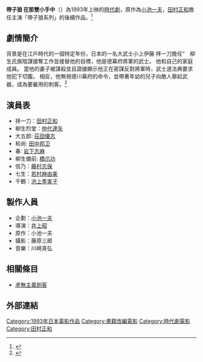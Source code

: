 {{Infobox Film
| name               = 帶子狼 在那雙小手中
| original_name      = 子連れ狼　その小さき手に
| image              = 
| caption            = 
| director           = [[井上昭|井上昭]]
| producer           = 
| writer             = [[依田義賢|依田義賢]]
| starring           = [[田村正和|田村正和]]
| music              = [[川崎真弘|川崎真弘]]
| narrator           = 
| cinematography     = 
| editing            = 
| production_company = [[松竹|松竹]]
| distributor        = 松竹
| released           = 1993年2月6日
| runtime            = 119分
| country            = {{JPN}}
| language           = 日語
| budget             = 
| gross              = 
| preceded_by        = 
| followed_by        = 
| website            = 
| amg_id             = 
| imdb_id            = 
| cn_name            = 
| hk_name            = 
| tw_name            = 
}}
{{japanese|子連れ狼　その小さき手に|Kozure Ōkami: Sono Chiisaki Te ni}}
'''帶子狼 在那雙小手中'''（{{lang|ja|子連れ狼　その小さき手に}}）為1993年上映的[[時代劇|時代劇]]，原作為[[小池一夫|小池一夫]]，[[田村正和|田村正和]]擔任主演「帶子狼系列」的後續作品。<ref>{{cite web|URL=http://db.eiren.org/contents/01050505701.html|title=Kozure Ōkami: Sono chiisaki te ni|publisher=般社団法人 日本映画製作者連盟|accessdate=10 August 2017|archive-date=2018-11-04|archive-url=https://web.archive.org/web/20181104130200/http://db.eiren.org/contents/01050505701.html|dead-url=no}}</ref>

==劇情簡介==
背景是在江戶時代的一個特定年份，日本的一名大武士小上伊藤 拝一刀擔任“　柳生氏族陰謀搶奪工作並接替他的目標，他是德幕府將軍的武士。 他和自己的家庭成員。 當他的妻子被謀殺並且證據顯示他正在密謀反對將軍時，武士道法典要求他犯下切腹。 相反，他無視德川幕府的命令，並帶著年幼的兒子向敵人舉起武器，成為要雇用的刺客。<ref>{{cite web|url=https://www.shochiku.co.jp/cinema/database/04376/|title=子連れ狼 その小さき手に|work=松竹|accessdate=2021-07-09|archive-date=2021-07-09|archive-url=https://web.archive.org/web/20210709184335/https://www.shochiku.co.jp/cinema/database/04376/|dead-url=no}}</ref>

==演員表==
*拝一刀：[[田村正和|田村正和]]
*柳生烈堂：[[仲代達矢|仲代達矢]]
*大五郎: [[荘田優志|荘田優志]]
*和尚: [[田中邦卫|田中邦卫]]
*春: [[岩下志麻|岩下志麻]]
*柳生備前: [[橋爪功|橋爪功]]
*信乃：[[藤村志保|藤村志保]]
*七生：[[若村麻由美|若村麻由美]]
*千鶴：[[池上季実子|池上季実子]]

==製作人員==
*企劃：[[小池一夫|小池一夫]]
*導演：[[井上昭|井上昭]]	
*原作：小池一夫
*攝影：藤原三郎
*音樂：川崎真弘

==相關條目==
*[[虛無主義|虛無主義]][[劍客|劍客]]

==外部連結==

{{DEFAULTSORT:Kozure Ōkami: Sono Chiisaki Te ni}}
[[Category:1993年日本電影作品|Category:1993年日本電影作品]]
[[Category:書籍改編電影|Category:書籍改編電影]]
[[Category:時代劇電影|Category:時代劇電影]]
[[Category:田村正和|Category:田村正和]]